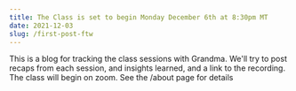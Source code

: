 ```yaml
---
title: The Class is set to begin Monday December 6th at 8:30pm MT
date: 2021-12-03
slug: /first-post-ftw
---
```


This is a blog for tracking the class sessions with Grandma. We'll try to post recaps from each session, and insights learned, and a link to the recording. The class will begin on zoom. See the /about page for details